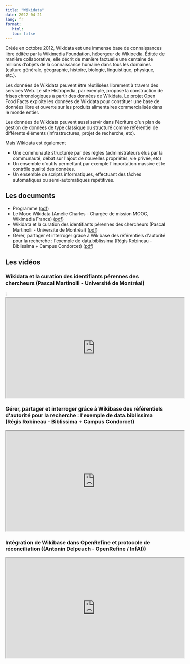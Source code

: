 ```yaml
---
title: "Wikidata"
date: 2022-04-21
lang: fr    
format:
   html:
   toc: false
---
```


Créée en octobre 2012, Wikidata est une immense base de connaissances
libre éditée par la Wikimedia Foundation, hébergeur de Wikipedia. Éditée
de manière collaborative, elle décrit de manière factuelle une centaine
de millions d'objets de la connaissance humaine dans tous les domaines
(culture générale, géographie, histoire, biologie, linguistique,
physique, etc.).

Les données de Wikidata peuvent être réutilisées librement à travers des
services Web. Le site Histropedia, par exemple, propose la construction
de frises chronologiques à partir des données de Wikidata. Le projet
Open Food Facts exploite les données de Wikidata pour constituer une
base de données libre et ouverte sur les produits alimentaires
commercialisés dans le monde entier.

Les données de Wikidata peuvent aussi servir dans l\'écriture d\'un plan
de gestion de données de type classique ou structuré comme référentiel
de différents éléments (infrastructures, projet de recherche, etc).

Mais Wikidata est également

- Une communauté structurée par des règles (administrateurs élus par
  la communauté, débat sur l\'ajout de nouvelles propriétés, vie
  privée, etc)
- Un ensemble d\'outils permettant par exemple l\'importation massive
  et le contrôle qualité des données.
- Un ensemble de scripts informatiques, effectuant des tâches
  automatiques ou semi-automatiques répétitives.

## Les documents

-   Programme ([pdf](https://gt-atelier-donnees.miti.cnrs.fr/download/2022_04_21_webinaire_Wikidata-Programme.pdf))
-   Le Mooc Wikidata (Amélie Charles - Chargée de mission MOOC, Wikimedia France)
    ([pdf](https://gt-atelier-donnees.miti.cnrs.fr/download/2022_04_21_webinaire_Wikidata-Charles-MOOC.pdf))
-   Wikidata et la curation des identifiants pérennes des chercheurs
    (Pascal Martinolli - Université de Montréal)
    ([pdf](https://gt-atelier-donnees.miti.cnrs.fr/download/2022_04_21_webinaire_Wikidata-Martinolli-PID.pdf))
-   Gérer, partager et interroger grâce à Wikibase des référentiels
    d\'autorité pour la recherche : l\'exemple de data.biblissima (Régis
    Robineau - Biblissima + Campus Condorcet)
    ([pdf](https://gt-atelier-donnees.miti.cnrs.fr/download/2022_04_21_webinaire_Wikidata-Robineau_Biblissima.pdf))


## Les vidéos

### Wikidata et la curation des identifiants pérennes des chercheurs (Pascal Martinolli - Université de Montréal)

i<iframe width="560" height="315" src="https://www.canal-u.tv/embed/116469?t=0" allowfullscreen></iframe>

### Gérer, partager et interroger grâce à Wikibase des référentiels d\'autorité pour la recherche : l\'exemple de data.biblissima (Régis Robineau - Biblissima + Campus Condorcet)

<iframe width="560" height="315" src="https://www.canal-u.tv/embed/116615?t=0" allowfullscreen></iframe>

### Intégration de Wikibase dans OpenRefine et protocole de réconciliation ((Antonin Delpeuch - OpenRefine / InfAI))

<iframe width="560" height="315" src="https://www.canal-u.tv/embed/116614?t=0" allowfullscreen></iframe>

